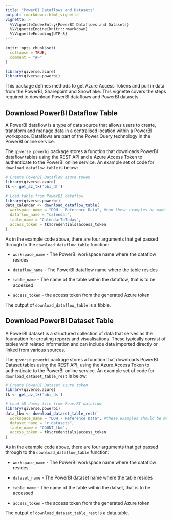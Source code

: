 ```yaml
---
title: "PowerBI Dataflows and Datasets"
output: rmarkdown::html_vignette
vignette: >
  %\VignetteIndexEntry{PowerBI Dataflows and Datasets}
  %\VignetteEngine{knitr::rmarkdown}
  %\VignetteEncoding{UTF-8}
---
```


```r
knitr::opts_chunk$set(
  collapse = TRUE,
  comment = "#>"
)
```

```r
library(qiverse.azure)
library(qiverse.powerbi)
```

This package defines methods to get Azure Access Tokens and pull in data from the PowerBI, Sharepoint and Snowflake. This vignette covers the steps required to download PowerBI dataflows and PowerBI datasets.

## Download PowerBI Dataflow Table

A PowerBI dataflow is a type of data source that allows users to create, transform and manage data in a centralised location within a PowerBI workspace. Dataflows are part of the Power Query technology in the PowerBI online service.

The `qiverse.powerbi` package stores a function that downloads PowerBI dataflow tables using the REST API and a Azure Access Token to authenticate to the PowerBI online service. An example set of code for `download_dataflow_table` is below:

``` R
# Create PowerBI Dataflow azure token
library(qiverse.azure)
tk <- get_az_tk('pbi_df')

# Load table from PowerBI dataflow
library(qiverse.powerbi)
data_calendar <- download_dataflow_table(
  workspace_name = "DOH - Reference Data", #can these examples be made generic like in the Azure vignette? 
  dataflow_name = "calendar",
  table_name = "CalendarToToday",
  access_token = tk$credentials$access_token
)
```

As in the example code above, there are four arguments that get passed through to the `download_dataflow_table` function:

-   `workspace_name` - The PowerBI workspace name where the dataflow resides

-   `dataflow_name` - The PowerBI dataflow name where the table resides

-   `table_name` - The name of the table within the dataflow, that is to be accessed

-   `access_token` - the access token from the generated Azure token

The output of `download_dataflow_table` is a tibble.

## Download PowerBI Dataset Table

A PowerBI dataset is a structured collection of data that serves as the foundation for creating reports and visualisations. These typically consist of tables with related information and can include data imported directly or linked from various sources.

The `qiverse.powerbi` package stores a function that downloads PowerBI Dataset tables using the REST API, using the Azure Access Token to authenticate to the PowerBI online service. An example set of code for `download_dataset_table_rest` is below:

``` R
# Create PowerBI Dataset azure token
library(qiverse.azure)
tk <- get_az_tk('pbi_ds')

# Load AD dummy file from PowerBI dataflow
library(qiverse.powerbi)
data_lbw <- download_dataset_table_rest(
  workspace_name = "DOH - Reference Data", #these examples should be made generic as well
  dataset_name = "r_datasets",
  table_name = "COUNT_lbw",
  access_token = tk$credentials$access_token
)
```

As in the example code above, there are four arguments that get passed through to the `download_dataflow_table` function:

-   `workspace_name` - The PowerBI workspace name where the dataflow resides

-   `dataset_name` - The PowerBI dataset name where the table resides

-   `table_name` - The name of the table within the datset, that is to be accessed

-   `access_token` - the access token from the generated Azure token

The output of `download_dataset_table_rest` is a data.table.
